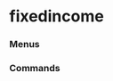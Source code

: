 # fixedincome


### Menus
<ul className='grid grid-cols-1 md:grid-cols-2 lg:grid-cols-3 xl:grid-cols-4 gap-4 -ml-6'>
<ReferenceCard
    title="corporate"
    description="spot_rates, commercial_paper, ice_bofa, hqm, moody"
    url="fixedincome/corporate"
/><ReferenceCard
    title="rate"
    description="estr, dpcredit, effr, effr_forecast, sonia, ameribor, iorb, ecb"
    url="fixedincome/rate"
/><ReferenceCard
    title="government"
    description="treasury_auctions, us_yield_curve, treasury_rates"
    url="fixedincome/government"
/><ReferenceCard
    title="spreads"
    description="treasury_effr, tmc_effr, tmc"
    url="fixedincome/spreads"
/>
</ul>

### Commands
<ul className='grid grid-cols-1 md:grid-cols-2 lg:grid-cols-3 xl:grid-cols-4 gap-4 -ml-6'>
<ReferenceCard
    title="sofr"
    description=""
    url="fixedincome/sofr"
    command
/>
</ul>

